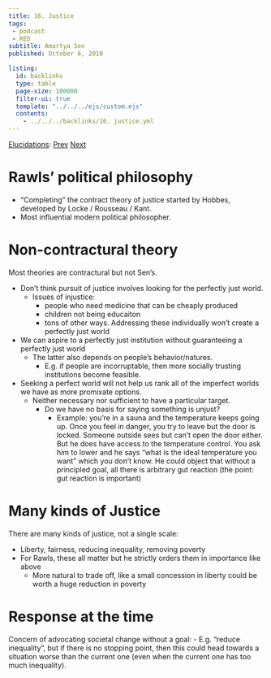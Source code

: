 ```yaml
---
title: 16. Justice
tags: 
 - podcast
 - RED
subtitle: Amartya Sen
published: October 6, 2010

listing:
  id: backlinks
  type: table
  page-size: 100000
  filter-ui: true
  template: "../../../ejs/custom.ejs"
  contents:
    - ../../../backlinks/16. justice.yml
---
```


[Elucidations](/docs/phil/elucidations/Elucidations.html): [Prev](/docs/phil/elucidations/15. Religious toleration.html) [Next](/docs/phil/elucidations/17. Mechanism and causation.html)

# Rawls' political philosophy
- "Completing" the contract theory of justice started by Hobbes, developed by 
  Locke / Rousseau / Kant.
- Most influential modern political philosopher.

# Non-contractural theory
Most theories are contractural but not Sen's.

- Don't think pursuit of justice involves looking for the perfectly just world.
  - Issues of injustice:
    - people who need medicine that can be cheaply produced
    - children not being educaiton
    - tons of other ways. Addressing these individually won't create a perfectly 
      just world
- We can aspire to a perfectly just institution without guaranteeing a 
  perfectly just world
  - The latter also depends on people's behavior/natures.
    - E.g. if people are incorruptable, then more socially trusting institutions 
      become feasible.
- Seeking a perfect world will not help us rank all of the imperfect worlds we 
  have as more promixate options.
  - Neither necessary nor sufficient to have a particular target.
    - Do we have no basis for saying something is unjust?
      - Example: you're in a sauna and the temperature keeps going up. Once you 
        feel in danger, you try to leave but the door is locked. Someone outside 
        sees but can't open the door either. But he does have access to the 
        temperature control. You ask him to lower and he says "what is the ideal 
        temperature you want" which you don't know. He could object that without 
        a principled goal, all there is arbitrary gut reaction (the point: gut 
        reaction is important)

# Many kinds of Justice
There are many kinds of justice, not a single scale:

- Liberty, fairness, reducing inequality, removing poverty
- For Rawls, these all matter but he strictly orders them in importance like 
  above
  - More natural to trade off, like a small concession in liberty could be worth 
    a huge reduction in poverty

# Response at the time

Concern of advocating societal change without a goal:
- E.g. "reduce inequality", but if there is no stopping point, then this could 
  head towards a situation worse than the current one (even when the current one 
  has too much inequality).
